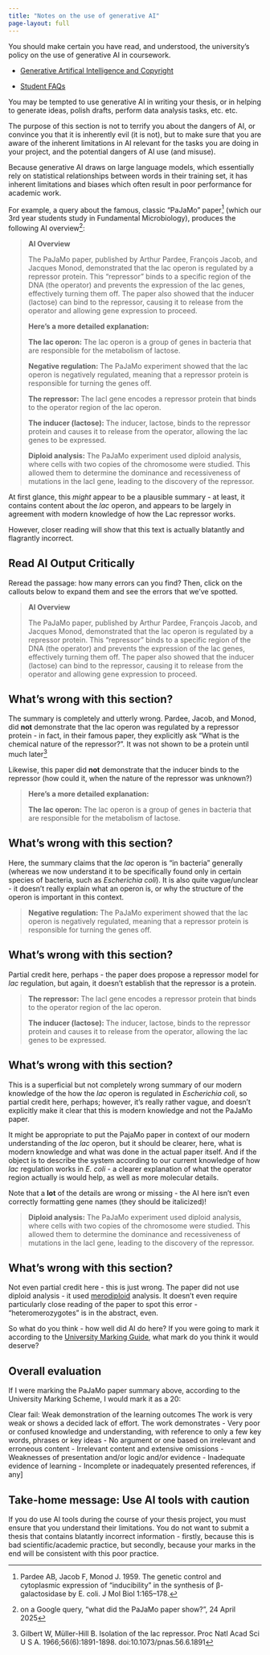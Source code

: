```yaml
---
title: "Notes on the use of generative AI"
page-layout: full
---
```


::: callout-important

You should make certain you have read, and understood, the university's policy on the use of generative AI in coursework. 

* [Generative Artifical Intelligence and Copyright](https://guides.lib.strath.ac.uk/copyrightandgen-ai/coursework)

* [Student FAQs](https://www.strath.ac.uk/professionalservices/educationenhancement/qualityassurance/useofgen-aiinlearningassessment/)

:::

You may be tempted to use generative AI in writing your thesis, or in helping to generate ideas, polish drafts, perform data analysis tasks, etc. etc. 

The purpose of this section is not to terrify you about the dangers of AI, or convince you that it is inherently evil (it is not), but to make sure that you are aware of the inherent limitations in AI relevant for the tasks you are doing in your project, and the potential dangers of AI use (and misuse). 

Because generative AI draws on large language models, which essentially rely on statistical relationships between words in their training set, it has inherent limitations and biases which often result in poor performance for academic work. 

For example, a query about the famous, classic "PaJaMo" paper^[Pardee AB, Jacob F, Monod J. 1959. The genetic control and cytoplasmic expression of “inducibility” in the synthesis of β-galactosidase by E. coli. J Mol Biol 1:165–178.] (which our 3rd year students study in Fundamental Microbiology), produces the following AI overview^[on a Google query, "what did the PaJaMo paper show?", 24 April 2025]:

>**AI Overview**
>
>The PaJaMo paper, published by Arthur Pardee, François Jacob, and Jacques Monod, demonstrated that the lac operon is regulated by a repressor protein. This "repressor" binds to a specific region of the DNA (the operator) and prevents the expression of the lac genes, effectively turning them off. The paper also showed that the inducer (lactose) can bind to the repressor, causing it to release from the operator and allowing gene expression to proceed.
>
>**Here's a more detailed explanation:**
>
>**The lac operon:**
>The lac operon is a group of genes in bacteria that are responsible for the metabolism of lactose. 
>
>**Negative regulation:**
>The PaJaMo experiment showed that the lac operon is negatively regulated, meaning that a repressor protein is responsible for turning the genes off. 
>
>**The repressor:**
>The lacI gene encodes a repressor protein that binds to the operator region of the lac operon. 
>
>**The inducer (lactose):**
>The inducer, lactose, binds to the repressor protein and causes it to release from the operator, allowing the lac genes to be expressed. 
>
>**Diploid analysis:**
>The PaJaMo experiment used diploid analysis, where cells with two copies of the chromosome were studied. This allowed them to determine the dominance and recessiveness of mutations in the lacI gene, leading to the discovery of the repressor. 

At first glance, this *might* appear to be a plausible summary - at least, it contains content about the *lac* operon, and appears to be largely in agreement with modern knowledge of how the Lac repressor works. 

However, closer reading will show that this text is actually blatantly and flagrantly incorrect. 

::: {.callout-caution}
## Read AI Output Critically

Reread the passage: how many errors can you find? Then, click on the callouts below to expand them and see the errors that we've spotted.

>**AI Overview**
>
>The PaJaMo paper, published by Arthur Pardee, François Jacob, and Jacques Monod, demonstrated that the lac operon is regulated by a repressor protein. This "repressor" binds to a specific region of the DNA (the operator) and prevents the expression of the lac genes, effectively turning them off. The paper also showed that the inducer (lactose) can bind to the repressor, causing it to release from the operator and allowing gene expression to proceed.


:::{.callout-important collapse="true"}
## What's wrong with this section?

The summary is completely and utterly wrong. Pardee, Jacob, and Monod, did **not** demonstrate that the lac operon was regulated by a repressor protein - in fact, in their famous paper, they explicitly ask "What is the chemical nature of the repressor?". It was not shown to be a protein until much later^[Gilbert W, Müller-Hill B. Isolation of the lac repressor. Proc Natl Acad Sci U S A. 1966;56(6):1891-1898. doi:10.1073/pnas.56.6.1891] 

Likewise, this paper did **not** demonstrate that the inducer binds to the repressor (how could it, when the nature of the repressor was unknown?)

:::

>
>**Here's a more detailed explanation:**
>
>**The lac operon:**
>The lac operon is a group of genes in bacteria that are responsible for the metabolism of lactose. 

:::{.callout-important collapse="true"}
## What's wrong with this section?

Here, the summary claims that the *lac* operon is "in bacteria" generally (whereas we now understand it to be specifically found only in certain species of bacteria, such as *Escherichia coli*). It is also quite vague/unclear - it doesn't really explain what an operon is, or why the structure of the operon is important in this context. 

::: 
>
>**Negative regulation:**
>The PaJaMo experiment showed that the lac operon is negatively regulated, meaning that a repressor protein is responsible for turning the genes off. 
>

:::{.callout-important collapse="true"}
## What's wrong with this section?

Partial credit here, perhaps - the paper does propose a repressor model for *lac* regulation, but again, it doesn't establish that the repressor is a protein.

:::

>**The repressor:**
>The lacI gene encodes a repressor protein that binds to the operator region of the lac operon. 
>
>**The inducer (lactose):**
>The inducer, lactose, binds to the repressor protein and causes it to release from the operator, allowing the lac genes to be expressed. 
>

:::{.callout-important collapse="true"}
## What's wrong with this section?

This is a superficial but not completely wrong summary of our modern knowledge of the how the *lac* operon is regulated in *Escherichia coli*, so partial credit here, perhaps; however, it's really rather vague, and doesn't explicitly make it clear that this is modern knowledge and not the PaJaMo paper. 

It might be appropriate to put the PajaMo paper in context of our modern understanding of the *lac* operon, but it should be clearer, here, what is modern knowledge and what was done in the actual paper itself. And if the object is to describe the system according to our current knowledge of how *lac* regulation works in *E. coli* - a clearer explanation of what the operator region actually is would help, as well as more molecular details.

Note that a **lot** of the details are wrong or missing - the AI here isn't even correctly formatting gene names (they should be italicized)!

:::

>**Diploid analysis:**
>The PaJaMo experiment used diploid analysis, where cells with two copies of the chromosome were studied. This allowed them to determine the dominance and recessiveness of mutations in the lacI gene, leading to the discovery of the repressor. 

:::{.callout-important collapse="true"}
## What's wrong with this section?

Not even partial credit here - this is just wrong. The paper did not use diploid analysis - it used [merodiploid](https://en.wikipedia.org/wiki/Merodiploid) analysis. It doesn't even require particularly close reading of the paper to spot this error - "heteromerozygotes" is in the abstract, even.

:::

So what do you think - how well did AI do here? If you were going to mark it according to the [University Marking Guide](https://www.strath.ac.uk/media/ps/cs/gmap/academicaffairs/policies/Guidance_on_Marking_Assessments_in_UG_and_PGT_Courses.pdf), what mark do you think it would deserve? 

:::{.callout-important collapse="true"}
## Overall evaluation

If I were marking the PaJaMo paper summary above, according to the University Marking Scheme, I would mark it as a 20: 

Clear fail: Weak demonstration of the learning outcomes
The work is very weak or shows a decided lack of effort. The work demonstrates
- Very poor or confused knowledge and understanding, with reference to only a few key words, phrases or key ideas
- No argument or one based on irrelevant and erroneous content
- Irrelevant content and extensive omissions
- Weaknesses of presentation and/or logic and/or evidence
- Inadequate evidence of learning
- Incomplete or inadequately presented references, if any]
:::

:::


::: callout-important
## Take-home message: Use AI tools with caution

If you do use AI tools during the course of your thesis project, you must ensure that you understand their limitations. You do not want to submit a thesis that contains blatantly incorrect information - firstly, because this is bad scientific/academic practice, but secondly, because your marks in the end will be consistent with this poor practice. 



:::
